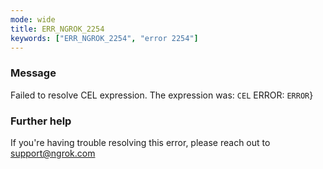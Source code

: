 ```yaml
---
mode: wide
title: ERR_NGROK_2254
keywords: ["ERR_NGROK_2254", "error 2254"]
---
```


### Message

Failed to resolve CEL expression. The expression was: `CEL`
ERROR: `ERROR`}

### Further help

If you're having trouble resolving this error, please reach out to [support@ngrok.com](mailto:support@ngrok.com?subject=Help%20with%20ERR_NGROK_2254)
